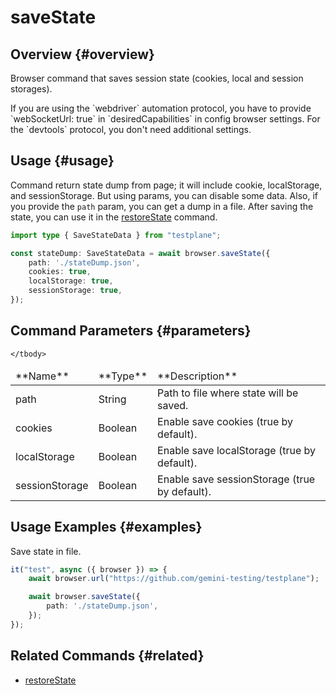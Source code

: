 
# saveState

## Overview {#overview}

Browser command that saves session state (cookies, local and session storages).

<Admonition type="warning">
    If you are using the `webdriver` automation protocol, you have to provide `webSocketUrl: true` in `desiredCapabilities` in config browser settings.
    For the `devtools` protocol, you don't need additional settings.
</Admonition>

## Usage {#usage}

Command return state dump from page; it will include cookie, localStorage, and sessionStorage.
But using params, you can disable some data.
Also, if you provide the `path` param, you can get a dump in a file.
After saving the state, you can use it in the [restoreState](../restoreState) command.

```typescript
import type { SaveStateData } from "testplane";

const stateDump: SaveStateData = await browser.saveState({
    path: './stateDump.json',
    cookies: true,
    localStorage: true,
    sessionStorage: true,
});
```

## Command Parameters {#parameters}

<table>
    <thead>
    <tr><td>**Name**</td><td>**Type**</td><td>**Description**</td></tr>
    </thead>
    <tbody>
    <tr><td>path</td><td>String</td><td>Path to file where state will be saved.</td></tr>
    <tr><td>cookies</td><td>Boolean</td><td>Enable save cookies (true by default).</td></tr>
    <tr><td>localStorage</td><td>Boolean</td><td>Enable save localStorage (true by default).</td></tr>
    <tr><td>sessionStorage</td><td>Boolean</td><td>Enable save sessionStorage (true by default).</td></tr>

    </tbody>
</table>

## Usage Examples {#examples}

Save state in file.
```typescript
it("test", async ({ browser }) => {
    await browser.url("https://github.com/gemini-testing/testplane");

    await browser.saveState({
        path: './stateDump.json',
    });
});
```

## Related Commands {#related}

-   [restoreState](../restoreState)
